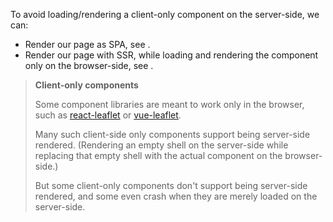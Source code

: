 
To avoid loading/rendering a client-only component on the server-side, we can:
 - Render our page as SPA, see <Link href="/render-modes" />.
 - Render our page with SSR, while loading and rendering the component only on the browser-side, see <Link href="/dynamic-import" />.

> **Client-only components**
>
> Some component libraries are meant to work only in the browser,
> such as [react-leaflet](https://github.com/PaulLeCam/react-leaflet) or [vue-leaflet](https://github.com/vue-leaflet/vue-leaflet).
>
> Many such client-side only components support being server-side rendered. (Rendering an empty shell on the server-side while replacing that empty shell with the actual component on the browser-side.)
>
> But some client-only components don't support being server-side rendered, and some even crash when they are merely loaded on the server-side.

